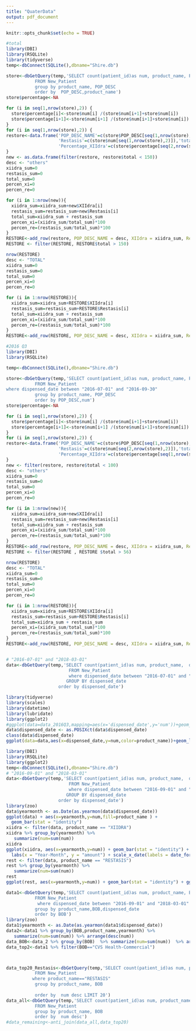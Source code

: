 ```yaml
---
title: "QuaterData"
output: pdf_document
---
```


```r
knitr::opts_chunk$set(echo = TRUE)
```

```r
#total
library(DBI)
library(RSQLite)
library(tidyverse)
temp<-dbConnect(SQLite(),dbname="Shire.db")

store<-dbGetQuery(temp,'SELECT count(patient_id)as num, product_name, POP_DESC
           FROM New_Patient
           group by product_name, POP_DESC
           order by  POP_DESC,product_name')
store$percentage<-NA

for (i in seq(1,nrow(store),2)) {
  store$percentage[i]<-store$num[i] /(store$num[i+1]+store$num[i])
  store$percentage[i+1]<-store$num[i+1] /(store$num[i+1]+store$num[i])
}
for (i in seq(1,nrow(store),2)) {
restore<-data.frame('POP_DESC_NAME'=c(store$POP_DESC[seq(1,nrow(store),2)]),'XIIdra'=c(store$num[seq(2,nrow(store),2)]),
                    'Restasis'=c(store$num[seq(1,nrow(store),2)]),'total'=c(store$num[seq(1,nrow(store),2)]+store$num[seq(2,nrow(store),2)]),
                    'Percentage_XIIdra'=c(store$percentage[seq(2,nrow(store),2)]*100),'Percentage_Restasis'=c(store$percentage[seq(1,nrow(store),2)]*100))
}
new <- as.data.frame(filter(restore, restore$total < 150))
desc <- "others"
xiidra_sum=0
restasis_sum=0
total_sum=0
percen_xi=0
percen_re=0

for (i in 1:nrow(new)){
  xiidra_sum=xiidra_sum+new$XIIdra[i]
  restasis_sum=restasis_sum+new$Restasis[i]
  total_sum=xiidra_sum + restasis_sum
  percen_xi=(xiidra_sum/total_sum)*100
  percen_re=(restasis_sum/total_sum)*100
} 
RESTORE<-add_row(restore, POP_DESC_NAME = desc, XIIdra = xiidra_sum, Restasis = restasis_sum, total=total_sum, Percentage_XIIdra=percen_xi, Percentage_Restasis=percen_re)
RESTORE <- filter(RESTORE, RESTORE$total > 150)

nrow(RESTORE)
desc <- "TOTAL"
xiidra_sum=0
restasis_sum=0
total_sum=0
percen_xi=0
percen_re=0

for (i in 1:nrow(RESTORE)){
  xiidra_sum=xiidra_sum+RESTORE$XIIdra[i]
  restasis_sum=restasis_sum+RESTORE$Restasis[i]
  total_sum=xiidra_sum + restasis_sum
  percen_xi=(xiidra_sum/total_sum)*100
  percen_re=(restasis_sum/total_sum)*100
} 
RESTORE<-add_row(RESTORE, POP_DESC_NAME = desc, XIIdra = xiidra_sum, Restasis = restasis_sum, total=total_sum, Percentage_XIIdra=percen_xi, Percentage_Restasis=percen_re)

```

```r
#2016 Q3
library(DBI)
library(RSQLite)

temp<-dbConnect(SQLite(),dbname="Shire.db")

store<-dbGetQuery(temp,'SELECT count(patient_id)as num, product_name, POP_DESC
           FROM New_Patient
where dispensed_date between "2016-07-01" and "2016-09-30" 
           group by product_name, POP_DESC
           order by POP_DESC,num')
store$percentage<-NA

for (i in seq(1,nrow(store),2)) {
  store$percentage[i]<-store$num[i] /(store$num[i+1]+store$num[i])
  store$percentage[i+1]<-store$num[i+1] /(store$num[i+1]+store$num[i])
}
for (i in seq(1,nrow(store),2)) {
restore<-data.frame('POP_DESC_NAME'=c(store$POP_DESC[seq(1,nrow(store),2)]),'XIIdra'=c(store$num[seq(1,nrow(store),2)]),
                    'Restasis'=c(store$num[seq(2,nrow(store),2)]),'total'=c(store$num[seq(1,nrow(store),2)]+store$num[seq(2,nrow(store),2)]),
                    'Percentage_XIIdra'=c(store$percentage[seq(1,nrow(store),2)]*100),'Percentage_Restasis'=c(store$percentage[seq(2,nrow(store),2)]*100))
}
new <- filter(restore, restore$total < 100)
desc <- "others"
xiidra_sum=0
restasis_sum=0
total_sum=0
percen_xi=0
percen_re=0

for (i in 1:nrow(new)){
  xiidra_sum=xiidra_sum+new$XIIdra[i]
  restasis_sum=restasis_sum+new$Restasis[i]
  total_sum=xiidra_sum + restasis_sum
  percen_xi=(xiidra_sum/total_sum)*100
  percen_re=(restasis_sum/total_sum)*100
} 
RESTORE<-add_row(restore, POP_DESC_NAME = desc, XIIdra = xiidra_sum, Restasis = restasis_sum, total=total_sum, Percentage_XIIdra=percen_xi, Percentage_Restasis=percen_re)
RESTORE <- filter(RESTORE , RESTORE $total > 56)

nrow(RESTORE)
desc <- "TOTAL"
xiidra_sum=0
restasis_sum=0
total_sum=0
percen_xi=0
percen_re=0

for (i in 1:nrow(RESTORE)){
  xiidra_sum=xiidra_sum+RESTORE$XIIdra[i]
  restasis_sum=restasis_sum+RESTORE$Restasis[i]
  total_sum=xiidra_sum + restasis_sum
  percen_xi=(xiidra_sum/total_sum)*100
  percen_re=(restasis_sum/total_sum)*100
} 
RESTORE<-add_row(RESTORE, POP_DESC_NAME = desc, XIIdra = xiidra_sum, Restasis = restasis_sum, total=total_sum, Percentage_XIIdra=percen_xi, Percentage_Restasis=percen_re)



```


```r
# "2016-07-01" and "2018-03-01"
data<-dbGetQuery(temp,'SELECT count(patient_id)as num, product_name,  dispensed_date
                        FROM New_Patient
                        where dispensed_date between "2016-07-01" and "2018-03-01" 
                       GROUP BY dispensed_date
                    order by dispensed_date')

library(tidyverse)
library(scales)
library(datetime)
library(lubridate)
library(ggplot2)
#ggplot(data=data_2016Q3,mapping=aes(x='dispensed_date',y='num'))+geom_point()+ scale_x_date(labels = date_format("%Y-%m-%d"))
data$dispensed_date <- as.POSIXct(data$dispensed_date) 
class(data$dispensed_date)
ggplot(data=data,aes(x=dispensed_date,y=num,color=product_name))+geom_line()+scale_x_datetime(date_breaks = "3 months")
```


```r

library(DBI)
library(RSQLite)
library(ggplot2)
temp<-dbConnect(SQLite(),dbname="Shire.db")
# "2016-09-01" and "2018-03-01"
data<-dbGetQuery(temp,'SELECT count(patient_id)as num, product_name,  dispensed_date
                        FROM New_Patient
                        where dispensed_date between "2016-09-01" and "2018-03-01" 
                       GROUP BY dispensed_date
                    order by dispensed_date')
library(zoo)
data$yearmonth <- as.Date(as.yearmon(data$dispensed_date))
ggplot(data) + aes(x=yearmonth,y=num,fill=product_name ) +
  geom_bar(stat = "identity") 
xiidra <- filter(data, product_name == "XIIDRA")
xiidra %>% group_by(yearmonth) %>% 
   summarize(num=sum(num))
xiidra
ggplot(xiidra, aes(x=yearmonth,y=num)) + geom_bar(stat = "identity") + 
  labs(x = "Year-Month", y = "amount") + scale_x_date(labels = date_format("%m-%Y")) + ggtitle("Xiidra: Sells by Month")
rest <- filter(data, product_name == "RESTASIS")
rest %>% group_by(yearmonth) %>% 
   summarize(num=sum(num))
rest
ggplot(rest, aes(x=yearmonth,y=num)) + geom_bar(stat = "identity") + ggtitle("Restasis: Sells by Month")
```


```r
data1<-dbGetQuery(temp,'SELECT count(patient_id)as num, product_name, BOB,dispensed_date
           FROM New_Patient
            where dispensed_date between "2016-09-01" and "2018-03-01" 
           group by product_name,BOB,dispensed_date
           order by BOB')
library(zoo)
data1$yearmonth <- as.Date(as.yearmon(data1$dispensed_date))
data2<-data1 %>% group_by(BOB,product_name,yearmonth) %>% 
   summarize(num=sum(num)) %>% arrange(desc(num))
data_BOB<-data_2 %>% group_by(BOB)  %>% summarize(num=sum(num))  %>% arrange(desc(num))
data_top2<-data1 %>% filter(BOB=="CVS Health-Commercial")



data_top20_Restasis<-dbGetQuery(temp,'SELECT count(patient_id)as num, product_name, BOB 
           FROM New_Patient 
          where product_name=="RESTASIS"
           group by product_name, BOB
           
           order by  num desc LIMIT 20')
data_all<-dbGetQuery(temp,'SELECT count(patient_id)as num, product_name, BOB
           FROM New_Patient 
           group by product_name, BOB
           order by  num desc')
#data_remaining<-anti_join(data_all,data_top20)
```
